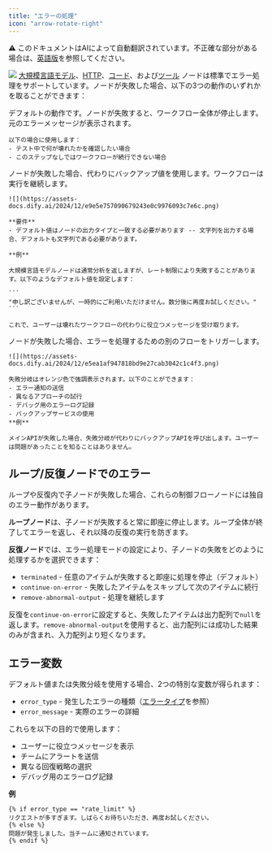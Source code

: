 ```yaml
---
title: "エラーの処理"
icon: "arrow-rotate-right"
---
```


<Note> ⚠️ このドキュメントはAIによって自動翻訳されています。不正確な部分がある場合は、[英語版](/en/documentation/pages/build/predefined-error-handling-logic)を参照してください。</Note>


![](https://assets-docs.dify.ai/2024/12/6e2655949889d4d162945d840d698649.png)
[大規模言語モデル](/en/guides/workflow/node/llm)、[HTTP](/en/guides/workflow/node/http-request)、[コード](/en/guides/workflow/node/code)、および[ツール](/en/guides/workflow/node/tools)
ノードは標準でエラー処理をサポートしています。ノードが失敗した場合、以下の3つの動作のいずれかを取ることができます：

<AccordionGroup>
  <Accordion title="なし">
    デフォルトの動作です。ノードが失敗すると、ワークフロー全体が停止します。元のエラーメッセージが表示されます。

    以下の場合に使用します：
    - テスト中で何が壊れたかを確認したい場合
    - このステップなしではワークフローが続行できない場合
  </Accordion>
  <Accordion title="デフォルト値">
    ノードが失敗した場合、代わりにバックアップ値を使用します。ワークフローは実行を継続します。

    ![](https://assets-docs.dify.ai/2024/12/e9e5e757090679243e0c9976093c7e6c.png)

    **要件**
    - デフォルト値はノードの出力タイプと一致する必要があります -- 文字列を出力する場合、デフォルトも文字列である必要があります。

    **例**

    大規模言語モデルノードは通常分析を返しますが、レート制限により失敗することがあります。以下のようなデフォルト値を設定します：

    ```
    "申し訳ございませんが、一時的にご利用いただけません。数分後に再度お試しください。"
    ```

    これで、ユーザーは壊れたワークフローの代わりに役立つメッセージを受け取ります。
  </Accordion>
  <Accordion title="失敗分岐">
    ノードが失敗した場合、エラーを処理するための別のフローをトリガーします。

    ![](https://assets-docs.dify.ai/2024/12/e5ea1af947818bd9e27cab3042c1c4f3.png)

    失敗分岐はオレンジ色で強調表示されます。以下のことができます：
    - エラー通知の送信
    - 異なるアプローチの試行
    - デバッグ用のエラーログ記録
    - バックアップサービスの使用
    **例**

    メインAPIが失敗した場合、失敗分岐が代わりにバックアップAPIを呼び出します。ユーザーは問題があったことを知ることはありません。
  </Accordion>
</AccordionGroup>

## ループ/反復ノードでのエラー

ループや反復内で子ノードが失敗した場合、これらの制御フローノードには独自のエラー動作があります。

**ループノード**は、子ノードが失敗すると常に即座に停止します。ループ全体が終了してエラーを返し、それ以降の反復の実行を防ぎます。

**反復ノード**では、エラー処理モードの設定により、子ノードの失敗をどのように処理するかを選択できます：

- `terminated` - 任意のアイテムが失敗すると即座に処理を停止（デフォルト）
- `continue-on-error` - 失敗したアイテムをスキップして次のアイテムに続行
- `remove-abnormal-output` - 処理を継続します

反復を`continue-on-error`に設定すると、失敗したアイテムは出力配列で`null`を返します。`remove-abnormal-output`を使用すると、出力配列には成功した結果のみが含まれ、入力配列より短くなります。

## エラー変数

デフォルト値または失敗分岐を使用する場合、2つの特別な変数が得られます：

- `error_type` - 発生したエラーの種類（[エラータイプ](en/guides/workflow/error-handling/error-type)を参照）
- `error_message` - 実際のエラーの詳細

これらを以下の目的で使用します：
- ユーザーに役立つメッセージを表示
- チームにアラートを送信
- 異なる回復戦略の選択
- デバッグ用のエラーログ記録

**例**

```
{% if error_type == "rate_limit" %}
リクエストが多すぎます。しばらくお待ちいただき、再度お試しください。
{% else %}
問題が発生しました。当チームに通知されています。
{% endif %}
```